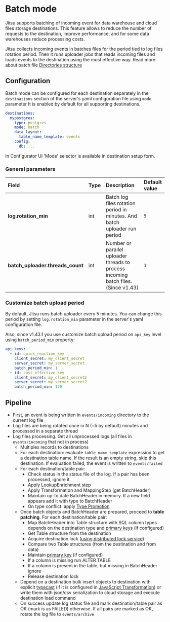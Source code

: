 # Batch mode

Jitsu supports batching of incoming event for data warehouse and cloud files storage destinations.
This feature allows to reduce the number of requests to the destination, improve performance, and for some data warehouses reduce processing costs.

Jitsu collects incoming events in batches files for the period tied to log files rotation period.
Then it runs uploader jobs that reads incoming files and loads events to the destination using the most effective way.
Read more about batch file [Directories structure](/docs/configuration/directories-structure)

## Configuration

Batch mode can be configured for each destination separately in the `destinations` section of the server's yaml configuration file using `mode` parameter
It is enabled by default for all supporting destinations.
```yaml
destinations:
  mypostgres:
    type: postgres
    mode: batch
    data_layout:
      table_name_template: events
    config:
      db: ...  
```
In Configurator UI 'Mode' selector is available in destination setup form.

### General parameters

| Field                              | Type | Description                                                                        | Default value |
|:-----------------------------------|:-----|:-----------------------------------------------------------------------------------|:--------------|
| **log.rotation\_min**              | int  | Batch log files rotation period in minutes. And batch uploader run period          | `5`           |
| **batch\_uploader.threads\_count** | int  | Number or parallel uploader threads to process incoming batch files. (Since v1.43) | `1`           |

### Customize batch upload period

By default, Jitsu runs batch uploader every 5 minutes. You can change this period by setting `log.rotation_min` parameter in the server's yaml configuration file.

Also, since v1.43.1 you use customize batch upload period on `api_key` level using `batch_period_min` property:
```yaml
api_keys:
  - id: quick_reaction_key
    client_secret: my_client_secret
    server_secret: my_server_secret
    batch_period_min: 1
  - id: cost_effective_key
    client_secret: my_client_secret2
    server_secret: my_server_secret2
    batch_period_min: 120
```

## Pipeline

* First, an event is being written in `events/incoming` directory to the current log file
* Log files are being rotated once in N (=5 by default) minutes and processed in a separate thread
* Log files processing. Get all unprocessed logs (all files in `events/incoming` that not in process)
  * Multiplex records to destinations
  * For each destination: evaluate `table_name_template` expression to get a destination table name. If the result is an empty string, skip this destination. If evaluation failed, the event is written to `events/failed`
  * For each destination/table pair:
    * Check status in the status file of the log. If a pair has been processed, ignore it
    * Apply LookupEnrichment step
    * Apply Transformation and MappingStep (get BatchHeader)
    * Maintain up-to date BatchHeader in memory. If a new field appears add it with type to BatchHeader
    * On type conflict: apply [Type Promotion](/docs/other-features/typecast#from-input-data)
  * Once batch objects and BatchHeader are prepared, proceed to **table patching**. For each destination/table pair:
    * Map BatchHeader into Table structure with SQL column types depends on the destination type and [primary keys](/docs/configuration/primary-keys-configuration) (if configured)
    * Get Table structure from the destination
    * Acquire destination lock ([using distributed lock service](/docs/other-features/scaling-eventnative#coordination))
    * Compare two Table structures (from the destination and from data)
    * Maintain [primary key](/docs/configuration/primary-keys-configuration) (if configured)
    * If a column is missing run ALTER TABLE
    * If a column is present in the table, but missing in BatchHeader - ignore
    * Release destination lock
  * Depend on a destination bulk insert objects to destination with explicit [typecast](/docs/other-features/typecast) (if it is configured in [JavaScript Transformation](/docs/other-features/javascript-transform)) or write them with json/csv serialization to cloud storage and execute destination load command
  * On success update log status file and mark destination/table pair as OK (mark is as FAILED) otherwise. If all pairs are marked as OK, rotate the log file to `events/archive`
